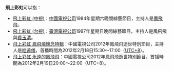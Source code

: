 '''飛上彩虹'''可以指：
*[[飛上彩虹_(中視)|飛上彩虹 (中視)]]：[[中國電視公司|中國電視公司]]1984年星期六晚間綜藝節目，主持人是[[鳳飛飛|鳳飛飛]]。
*[[飛上彩虹_(台視)|飛上彩虹 (台視)]]：[[臺灣電視公司|臺灣電視公司]]1997年星期日晚間綜藝節目，主持人是鳳飛飛與[[費玉清|費玉清]]。
*[[飛上彩虹_鳳飛飛懷念特輯|飛上彩虹 鳳飛飛懷念特輯]]：中國電視公司2012年鳳飛飛逝世特別節目，主持人是[[哈遠儀|哈遠儀]]，首播時間為2012年2月18日15:30～17:00（[[UTC+8|UTC+8]]）。
*[[飛上彩虹_永遠的鳳飛飛|飛上彩虹 永遠的鳳飛飛]]：中國電視公司2012年鳳飛飛逝世特別節目，首播時間為2012年2月19日20:00～22:00（UTC+8）。

{{disambig|Cat=四字作品消歧義|F飛}}
